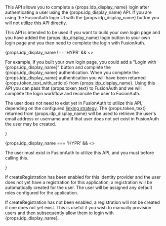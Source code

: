 
This API allows you to complete a {props.idp_display_name} login after authenticating a user using the {props.idp_display_name} API. If you are using the FusionAuth login UI with the {props.idp_display_name} button you will not utilize this API directly.

This API is intended to be used if you want to build your own login page and you have added the {props.idp_display_name} login button to your own login page and you then need to complete the login with FusionAuth.

{props.idp_display_name !== 'HYPR' && <>
<p>For example, if you built your own login page, you could add a "Login with {props.idp_display_name}" button and complete the {props.idp_display_name} authentication. When you complete the {props.idp_display_name} authentication you will have been returned {props.token_text_with_article} from {props.idp_display_name}. Using this API you can pass that {props.token_text} to FusionAuth and we will complete the login workflow and reconcile the user to FusionAuth.</p>

<p>The user does not need to exist yet in FusionAuth to utilize this API, depending on the configured <a href="/docs/lifecycle/authenticate-users/identity-providers/#linking-strategies">linking strategy</a>. The {props.token_text} returned from {props.idp_display_name} will be used to retrieve the user's email address or username and if that user does not yet exist in FusionAuth the user may be created.</p>
</>}

{props.idp_display_name === 'HYPR' && <>
<p>The user must exist in FusionAuth to utilize this API, and you must <ScrollRef target="Start the HYPR Login Request" /> before calling this.</p>
</>}

If <InlineField>createRegistration</InlineField> has been enabled for this identity provider and the user does not yet have a registration for this application, a registration will be automatically created for the user. The user will be assigned any default roles configured for the application.

If <InlineField>createRegistration</InlineField> has not been enabled, a registration will not be created if one does not yet exist. This is useful if you wish to manually provision users and then subsequently allow them to login with {props.idp_display_name}.

